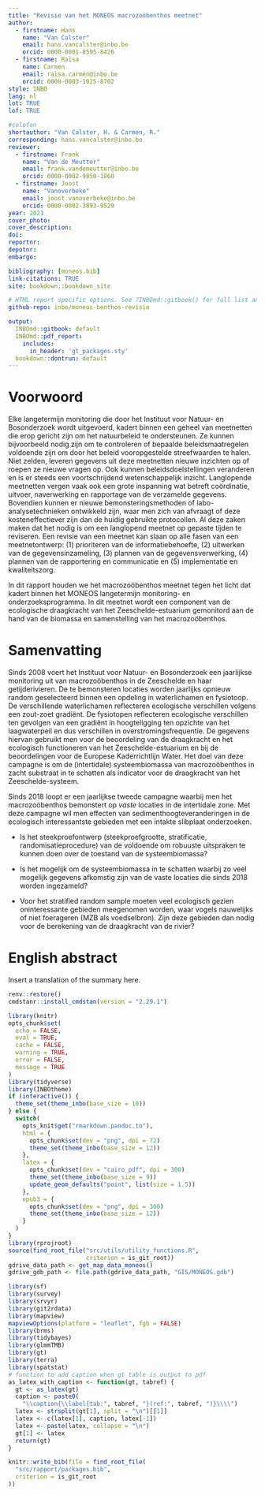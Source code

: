 ```yaml
---
title: "Revisie van het MONEOS macrozoöbenthos meetnet"
author: 
  - firstname: Hans
    name: "Van Calster"
    email: hans.vancalster@inbo.be
    orcid: 0000-0001-8595-8426
  - firstname: Raïsa
    name: Carmen
    email: raisa.carmen@inbo.be
    orcid: 0000-0003-1025-8702
style: INBO
lang: nl
lot: TRUE
lof: TRUE

#colofon
shortauthor: "Van Calster, H. & Carmen, R."
corresponding: hans.vancalster@inbo.be
reviewer:
  - firstname: Frank
    name: "Van de Meutter"
    email: frank.vandemeutter@inbo.be
    orcid: 0000-0002-9850-1860
  - firstname: Joost
    name: "Vanoverbeke"
    email: joost.vanoverbeke@inbo.be
    orcid: 0000-0002-3893-9529
year: 2021
cover_photo:
cover_description:
doi:
reportnr:
depotnr:
embargo:

bibliography: [moneos.bib]
link-citations: TRUE
site: bookdown::bookdown_site

# HTML report specific options. See ?INBOmd::gitbook() for full list and more details.
github-repo: inbo/moneos-benthos-revisie

output:
  INBOmd::gitbook: default
  INBOmd::pdf_report:
    includes:
      in_header: 'gt_packages.sty'
  bookdown::dontrun: default
---
```


# Voorwoord {.unnumbered}

Elke langetermijn monitoring die door het Instituut voor Natuur- en Bosonderzoek wordt uitgevoerd, kadert binnen een geheel van meetnetten die erop gericht zijn om het natuurbeleid te ondersteunen.
Ze kunnen bijvoorbeeld nodig zijn om te controleren of bepaalde beleidsmaatregelen voldoende zijn om door het beleid vooropgestelde streefwaarden te halen.
Niet zelden, leveren gegevens uit deze meetnetten nieuwe inzichten op of roepen ze nieuwe vragen op.
Ook kunnen beleidsdoelstellingen veranderen en is er steeds een voortschrijdend wetenschappelijk inzicht.
Langlopende meetnetten vergen vaak ook een grote inspanning wat betreft coördinatie, uitvoer, naverwerking en rapportage van de verzamelde gegevens.
Bovendien kunnen er nieuwe bemonsteringsmethoden of labo-analysetechnieken ontwikkeld zijn, waar men zich van afvraagt of deze kosteneffectiever zijn dan de huidig gebruikte protocollen.
Al deze zaken maken dat het nodig is om een langlopend meetnet op gepaste tijden te reviseren.
Een revisie van een meetnet kan slaan op alle fasen van een meetnetontwerp: (1) prioriteren van de informatiebehoefte, (2) uitwerken van de gegevensinzameling, (3) plannen van de gegevensverwerking, (4) plannen van de rapportering en communicatie en (5) implementatie en kwaliteitszorg.

In dit rapport houden we het macrozoöbenthos meetnet tegen het licht dat kadert binnen het MONEOS langetermijn monitoring- en onderzoeksprogramma.
In dit meetnet wordt een component van de ecologische draagkracht van het Zeeschelde-estuarium gemonitord aan de hand van de biomassa en samenstelling van het macrozoöbenthos.

# Samenvatting {.unnumbered}

<!--De tekst voor de verplichte samenvatting.
Hou het [Heerlijk Helder](https://overheid.vlaanderen.be/communicatie/heerlijk-helder).
-->

Sinds 2008 voert het Instituut voor Natuur- en Bosonderzoek een jaarlijkse monitoring uit van macrozoöbenthos in de Zeeschelde en haar getijderivieren.
De te bemonsteren locaties worden jaarlijks opnieuw random geselecteerd binnen een opdeling in waterlichamen en fysiotoop.
De verschillende waterlichamen reflecteren ecologische verschillen volgens een zout-zoet gradiënt.
De fysiotopen reflecteren ecologische verschillen ten gevolgen van een gradiënt in hoogteligging ten opzichte van het laagwaterpeil en dus verschillen in overstromingsfrequentie.
De gegevens hiervan gebruikt men voor de beoordeling van de draagkracht en het ecologisch functioneren van het Zeeschelde-estuarium en bij de beoordelingen voor de Europese Kaderrichtlijn Water.
Het doel van deze campagne is om de (intertidale) systeembiomassa van macrozoöbenthos in zacht substraat in te schatten als indicator voor de draagkracht van het Zeeschelde-systeem.

Sinds 2018 loopt er een jaarlijkse tweede campagne waarbij men het macrozoöbenthos bemonstert op _vaste_ locaties in de intertidale zone.
Met deze campagne wil men effecten van sedimenthoogteveranderingen in de ecologisch interessantste gebieden met een intakte slibplaat onderzoeken.

-   Is het steekproefontwerp (steekproefgrootte, stratificatie, randomisatieprocedure) van de voldoende om robuuste uitspraken te kunnen doen over de toestand van de systeembiomassa?



-   Is het mogelijk om de systeembiomassa in te schatten waarbij zo veel mogelijk gegevens afkomstig zijn van de vaste locaties die sinds 2018 worden ingezameld?



-   Voor het stratified random sample moeten veel ecologisch gezien oninteressante gebieden meegenomen worden, waar vogels nauwelijks of niet foerageren (MZB als voedselbron). Zijn deze gebieden dan nodig voor de berekening van de draagkracht van de rivier?



\benglish

# English abstract {.unnumbered}

Insert a translation of the summary here.
\eenglish

```r
renv::restore()
cmdstanr::install_cmdstan(version = "2.29.1")
```

```r
library(knitr)
opts_chunk$set(
  echo = FALSE,
  eval = TRUE,
  cache = FALSE,
  warning = TRUE,
  error = FALSE,
  message = TRUE
)
library(tidyverse)
library(INBOtheme)
if (interactive()) {
  theme_set(theme_inbo(base_size = 10))
} else {
  switch(
    opts_knit$get("rmarkdown.pandoc.to"),
    html = {
      opts_chunk$set(dev = "png", dpi = 72)
      theme_set(theme_inbo(base_size = 12))
    },
    latex = {
      opts_chunk$set(dev = "cairo_pdf", dpi = 300)
      theme_set(theme_inbo(base_size = 9))
      update_geom_defaults("point", list(size = 1.5))
    },
    epub3 = {
      opts_chunk$set(dev = "png", dpi = 300)
      theme_set(theme_inbo(base_size = 12))
    }
  )
}
library(rprojroot)
source(find_root_file("src/utils/utility_functions.R",
                      criterion = is_git_root))
gdrive_data_path <- get_map_data_moneos()
gdrive_gdb_path <- file.path(gdrive_data_path, "GIS/MONEOS.gdb")

library(sf)
library(survey)
library(srvyr)
library(git2rdata)
library(mapview)
mapviewOptions(platform = "leaflet", fgb = FALSE)
library(brms)
library(tidybayes)
library(glmmTMB)
library(gt)
library(terra)
library(spatstat)
# function to add caption when gt table is output to pdf
as_latex_with_caption <- function(gt, tabref) {
  gt <- as_latex(gt)
  caption <- paste0(
    "\\caption{\\label{tab:", tabref, "}(ref:", tabref, ")}\\\\")
  latex <- strsplit(gt[1], split = "\n")[[1]]
  latex <- c(latex[1], caption, latex[-1])
  latex <- paste(latex, collapse = "\n")
  gt[1] <- latex
  return(gt)
}
```

```r
knitr::write_bib(file = find_root_file(
  "src/rapport/packages.bib",
  criterion = is_git_root
))
```
